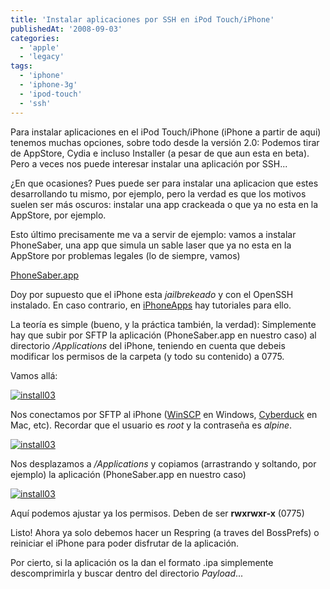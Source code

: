 ```yaml
---
title: 'Instalar aplicaciones por SSH en iPod Touch/iPhone'
publishedAt: '2008-09-03'
categories:
  - 'apple'
  - 'legacy'
tags:
  - 'iphone'
  - 'iphone-3g'
  - 'ipod-touch'
  - 'ssh'
---
```


Para instalar aplicaciones en el iPod Touch/iPhone (iPhone a partir de aqui) tenemos muchas opciones, sobre todo desde la versión 2.0: Podemos tirar de AppStore, Cydia e incluso Installer (a pesar de que aun esta en beta). Pero a veces nos puede interesar instalar una aplicación por SSH...

¿En que ocasiones? Pues puede ser para instalar una aplicacion que estes desarrollando tu mismo, por ejemplo, pero la verdad es que los motivos suelen ser más oscuros: instalar una app crackeada o que ya no esta en la AppStore, por ejemplo.

Esto último precisamente me va a servir de ejemplo: vamos a instalar PhoneSaber, una app que simula un sable laser que ya no esta en la AppStore por problemas legales (lo de siempre, vamos)

[PhoneSaber.app](http://www.megaupload.com/es/?d=IDAVCH7V)

Doy por supuesto que el iPhone esta _jailbrekeado_ y con el OpenSSH instalado. En caso contrario, en [iPhoneApps](http://iphoneapps.es/) hay tutoriales para ello.

La teoría es simple (bueno, y la práctica también, la verdad): Simplemente hay que subir por SFTP la aplicación (PhoneSaber.app en nuestro caso) al directorio _/Applications_ del iPhone, teniendo en cuenta que debeis modificar los permisos de la carpeta (y todo su contenido) a 0775.

Vamos allá:

[![](/static/images/legacy/install01.png 'install03')](/static/images/legacy/install01.png)

Nos conectamos por SFTP al iPhone ([WinSCP](http://winscp.net/eng/index.php) en Windows, [Cyberduck](http://cyberduck.ch/) en Mac, etc).
Recordar que el usuario es _root_ y la contraseña es _alpine_.

[![](/static/images/legacy/install02.png 'install03')](/static/images/legacy/install02.png)

Nos desplazamos a _/Applications_ y copiamos (arrastrando y soltando, por ejemplo) la aplicación (PhoneSaber.app en nuestro caso)

[![](/static/images/legacy/install03.png 'install03')](/static/images/legacy/install03.png)

Aquí podemos ajustar ya los permisos. Deben de ser **rwxrwxr-x** (0775)

Listo! Ahora ya solo debemos hacer un Respring (a traves del BossPrefs) o reiniciar el iPhone para poder disfrutar de la aplicación.

Por cierto, si la aplicación os la dan el formato .ipa simplemente descomprimirla y buscar dentro del directorio _Payload_...
